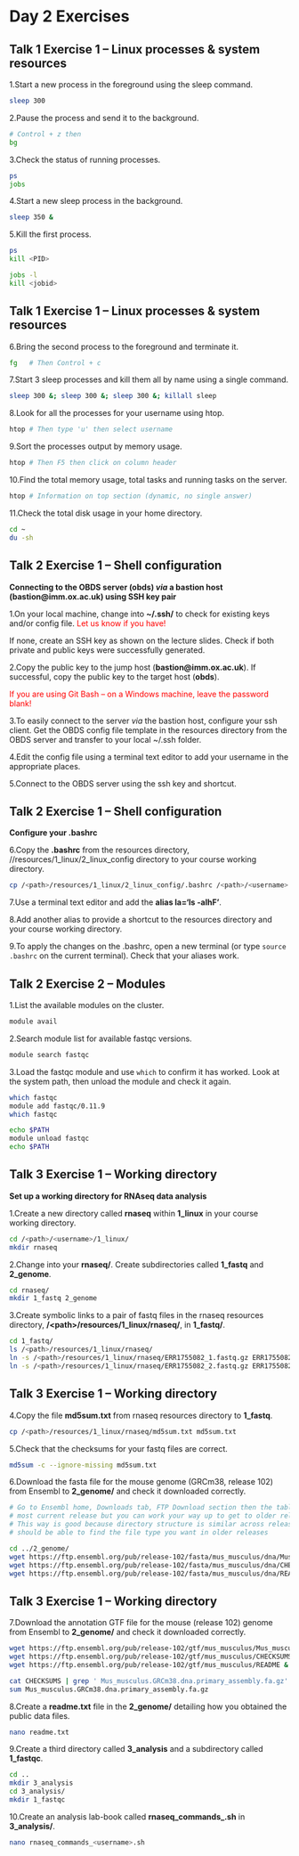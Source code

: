 # Day 2 Exercises

## Talk 1 Exercise 1 – Linux processes & system resources

1.Start a new process in the foreground using the sleep command.

```bash
sleep 300
```

2.Pause the process and send it to the background.

```bash
# Control + z then
bg
```

3.Check the status of running processes.

```bash
ps
jobs
```

4.Start a new sleep process in the background.

```bash
sleep 350 &
```

5.Kill the first process.

```bash
ps
kill <PID> 

jobs -l
kill <jobid>
```

## Talk 1 Exercise 1 – Linux processes & system resources

6.Bring the second process to the foreground and terminate it.

```bash
fg   # Then Control + c
```

7.Start 3 sleep processes and kill them all by name using a single command.

```bash
sleep 300 &; sleep 300 &; sleep 300 &; killall sleep
```

8.Look for all the processes for your username using htop.

```bash
htop # Then type 'u' then select username
```

9.Sort the processes output by memory usage.

```bash
htop # Then F5 then click on column header
```

10.Find the total memory usage, total tasks and running tasks on the server.

```bash
htop # Information on top section (dynamic, no single answer)
```

11.Check the total disk usage in your home directory.

```bash
cd ~ 
du -sh
```

## Talk 2 Exercise 1 – Shell configuration

**Connecting to the OBDS server (obds) *via* a bastion host (bastion@imm.ox.ac.uk) using SSH key pair**

1.On your local machine, change into **~/.ssh/** to check for existing keys and/or config file. <span style="color:red;">Let us know if you have!</span>

If none, create an SSH key as shown on the lecture slides. Check if both private and public keys were successfully generated.

2.Copy the public key to the jump host (**bastion@imm.ox.ac.uk**). If successful, copy the public key to the target host (**obds**).

<span style="color:red;">If you are using Git Bash -- on a Windows machine, leave the password blank!</span>

3.To easily connect to the server *via* the bastion host, configure your ssh client. Get the OBDS config file template in the resources directory from the OBDS server and transfer to your local ~/.ssh folder.

4.Edit the config file using a terminal text editor to add your username in the appropriate places.

5.Connect to the OBDS server using the ssh key and shortcut. 

## Talk 2 Exercise 1 – Shell configuration

**Configure your .bashrc**

6.Copy the **.bashrc** from the resources directory, \/<path>/resources/1_linux/2_linux_config directory to your course working directory.

```bash
cp /<path>/resources/1_linux/2_linux_config/.bashrc /<path>/<username>
```

7.Use a terminal text editor and add the **alias la=‘ls -alhF’**.

8.Add another alias to provide a shortcut to the resources directory and your course working directory.

9.To apply the changes on the .bashrc, open a new terminal (or type `source .bashrc` on the current terminal). Check that your aliases work. 

## Talk 2 Exercise 2 – Modules

1.List the available modules on the cluster.

```bash
module avail
```

2.Search module list for available fastqc versions.

```bash
module search fastqc
```

3.Load the fastqc module and use `which` to confirm it has worked. 
Look at the system path, then unload the module and check it again.

```bash
which fastqc
module add fastqc/0.11.9 
which fastqc

echo $PATH
module unload fastqc
echo $PATH
```

<!--
3.Try using the module system to load different versions of programs you are familiar with.
Look at how system path changes.

```bash
module add cellranger/2.1.1
module list
module unload cellranger
module list
module add cellranger/7.1.0
```
-->

## Talk 3 Exercise 1 – Working directory

**Set up a working directory for RNAseq data analysis**

1.Create a new directory called **rnaseq** within **1_linux** in your course working directory. 

```bash
cd /<path>/<username>/1_linux/
mkdir rnaseq
```

2.Change into your **rnaseq/**. Create subdirectories called **1_fastq** and **2_genome**.

```bash
cd rnaseq/
mkdir 1_fastq 2_genome
```

3.Create symbolic links to a pair of fastq files in the rnaseq resources directory, **/\<path>/resources/1_linux/rnaseq/**, in **1_fastq/**.

```bash
cd 1_fastq/
ls /<path>/resources/1_linux/rnaseq/
ln -s /<path>/resources/1_linux/rnaseq/ERR1755082_1.fastq.gz ERR1755082_1.fastq.gz
ln -s /<path>/resources/1_linux/rnaseq/ERR1755082_2.fastq.gz ERR1755082_2.fastq.gz
```

## Talk 3 Exercise 1 – Working directory

4.Copy the file **md5sum.txt** from rnaseq resources directory to **1_fastq**.

```bash
cp /<path>/resources/1_linux/rnaseq/md5sum.txt md5sum.txt
```

5.Check that the checksums for your fastq files are correct.

```bash
md5sum -c --ignore-missing md5sum.txt
``` 

6.Download the fasta file for the mouse genome (GRCm38, release 102) from Ensembl to **2_genome/** and check it downloaded correctly. 

```bash
# Go to Ensembl home, Downloads tab, FTP Download section then the table links to 
# most current release but you can work your way up to get to older releases
# This way is good because directory structure is similar across releases and you
# should be able to find the file type you want in older releases

cd ../2_genome/
wget https://ftp.ensembl.org/pub/release-102/fasta/mus_musculus/dna/Mus_musculus.GRCm38.dna.primary_assembly.fa.gz & 
wget https://ftp.ensembl.org/pub/release-102/fasta/mus_musculus/dna/CHECKSUMS & 
wget https://ftp.ensembl.org/pub/release-102/fasta/mus_musculus/dna/README &
```

## Talk 3 Exercise 1 – Working directory

7.Download the annotation GTF file for the mouse (release 102) genome from Ensembl to **2_genome/** and check it downloaded correctly.

```bash
wget https://ftp.ensembl.org/pub/release-102/gtf/mus_musculus/Mus_musculus.GRCm38.102.gtf.gz & 
wget https://ftp.ensembl.org/pub/release-102/gtf/mus_musculus/CHECKSUMS & 
wget https://ftp.ensembl.org/pub/release-102/gtf/mus_musculus/README & 

cat CHECKSUMS | grep ' Mus_musculus.GRCm38.dna.primary_assembly.fa.gz'
sum Mus_musculus.GRCm38.dna.primary_assembly.fa.gz
```

8.Create a **readme.txt** file in the **2_genome/** detailing how you obtained the public data files.

```bash
nano readme.txt
```

9.Create a third directory called **3_analysis** and a subdirectory called **1_fastqc**.

```bash
cd ..
mkdir 3_analysis
cd 3_analysis/
mkdir 1_fastqc
```

10.Create an analysis lab-book called **rnaseq_commands_<username>.sh** in **3_analysis/**.

```bash
nano rnaseq_commands_<username>.sh
```
